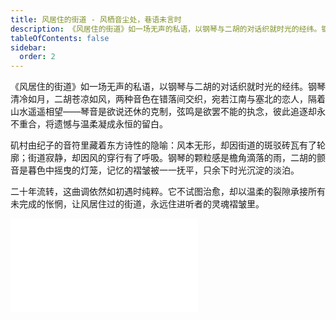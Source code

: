 ```yaml
---
title: 风居住的街道 - 风栖音尘处，巷语未言时
description: 《风居住的街道》如一场无声的私语，以钢琴与二胡的对话织就时光的经纬。钢琴清冷如月，二胡苍凉如风，两种音色在错落间交织，宛若江南与塞北的恋人，隔着山水遥遥相望——琴音是欲说还休的克制，弦鸣是欲罢不能的执念，彼此追逐却永不重合，将遗憾与温柔凝成永恒的留白。
tableOfContents: false
sidebar:
  order: 2
---
```


《风居住的街道》如一场无声的私语，以钢琴与二胡的对话织就时光的经纬。钢琴清冷如月，二胡苍凉如风，两种音色在错落间交织，宛若江南与塞北的恋人，隔着山水遥遥相望——琴音是欲说还休的克制，弦鸣是欲罢不能的执念，彼此追逐却永不重合，将遗憾与温柔凝成永恒的留白。

矶村由纪子的音符里藏着东方诗性的隐喻：风本无形，却因街道的斑驳砖瓦有了轮廓；街道寂静，却因风的穿行有了呼吸。钢琴的颗粒感是檐角滴落的雨，二胡的颤音是暮色中摇曳的灯笼，记忆的褶皱被一一抚平，只余下时光沉淀的淡泊。

二十年流转，这曲调依然如初遇时纯粹。它不试图治愈，却以温柔的裂隙承接所有未完成的怅惘，让风居住过的街道，永远住进听者的灵魂褶皱里。

<iframe class="bili-video" src="//player.bilibili.com/player.html?isOutside=true&aid=114229252200275&bvid=BV1pvZNYqEnM&cid=29083439091&p=1" scrolling="no" border="0" frameborder="no" framespacing="0" allowfullscreen="true"></iframe>